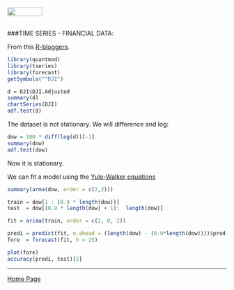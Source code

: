 <br>
<a href="http://rinterested.github.io/statistics/index.html">
<img HEIGHT="20" WIDTH="80" src="https://cloud.githubusercontent.com/assets/9312897/10556783/a27a26fa-745c-11e5-9b1a-2d5bd737387a.PNG"></a>
<br><br>

###TIME SERIES - FINANCIAL DATA:
<br>

From this [R-bloggers](http://programming-r-pro-bro.blogspot.com/2013/04/forecasting-stock-returns-using-arima.html).

```R
library(quantmod)
library(tseries)
library(forecast)
getSymbols("^DJI")
```

```r
d = DJI$DJI.Adjusted
summary(d)
chartSeries(DJI)
adf.test(d) 
```

The dataset is not stationary. We will difference and log:

```r
dow = 100 * diff(log(d))[-1]
summary(dow)
adf.test(dow)
```

Now it is stationary.

We can fit a model using the [Yule-Walker equations](http://en.wikipedia.org/wiki/AR_model#Calculation_of_the_AR_parameters)

```r
summary(arma(dow, order = c(2,2)))

train = dow[1 : (0.9 * length(dow))]
test  = dow[(0.9 * length(dow) + 1):  length(dow)]

fit = arima(train, order = c(2, 0, 2))

predi = predict(fit, n.ahead = (length(dow) - (0.9*length(dow))))$pred
fore  = forecast(fit, h = 25)

plot(fore)
accuracy(predi, test)[2]
```


---

<a href="http://rinterested.github.io/statistics/index.html">Home Page</a>
